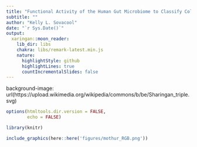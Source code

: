 ```yaml
---
title: "Functional Activity of the Human Gut Microbiome to Classify Colorectal Cancer"
subtitle: ""
author: "Kelly L. Sovacool"
date: "`r Sys.Date()`"
output:
  xaringan::moon_reader:
    lib_dir: libs
    chakra: libs/remark-latest.min.js
    nature:
      highlightStyle: github
      highlightLines: true
      countIncrementalSlides: false
---
```


background-image: url(https://upload.wikimedia.org/wikipedia/commons/b/be/Sharingan_triple.svg)

```r
options(htmltools.dir.version = FALSE,
        echo = FALSE)
```

```r
library(knitr)
```

```r
include_graphics(here::here('figures/mothur_RGB.png'))
```

